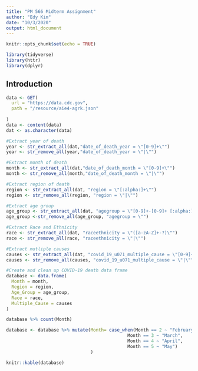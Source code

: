 ```yaml
---
title: "PM 566 Midterm Assignment"
author: "Edy Kim"
date: "10/3/2020"
output: html_document
---
```


```r
knitr::opts_chunk$set(echo = TRUE)
```

```r
library(tidyverse)
library(httr)
library(dplyr)
```


## Introduction
  


```r
data <- GET(
  url = "https://data.cdc.gov",
  path = "/resource/aie4-agrk.json"
  
)
data <- content(data)
dat <- as.character(data)
```


```r
#Extract year of death
year <- str_extract_all(dat,"date_of_death_year = \"[0-9]+\"")
year <- str_remove_all(year,"date_of_death_year = \"|\"")

#Extract month of death 
month <- str_extract_all(dat,"date_of_death_month = \"[0-9]+\"")
month <- str_remove_all(month,"date_of_death_month = \"|\"")

#Extract region of death 
region <- str_extract_all(dat, "region = \"[:alpha:]+\"")
region <- str_remove_all(region, "region = \"|\"")

#Extract age group 
age_group <- str_extract_all(dat, "agegroup = \"[0-9]+-[0-9]+ [:alpha:]+")
age_group <-str_remove_all(age_group, "agegroup = \"")

#Extract Race and Ethnicity 
race <- str_extract_all(dat, "raceethnicity = \"([a-zA-Z]+-?)\"")
race <- str_remove_all(race, "raceethnicity = \"|\"")

#Extract mutliple causes 
causes <- str_extract_all(dat, "covid_19_u071_multiple_cause = \"[0-9]+\"")
causes <- str_remove_all(causes, "covid_19_u071_multiple_cause = \"|\"")
```

```r
#Create and clean up COVID-19 death data frame 
database <- data.frame(
  Month = month,
  Region = region,
  Age_Group = age_group,
  Race = race,
  Multiple_Cause = causes
)

database %>% count(Month)

database <- database %>% mutate(Month= case_when(Month == 2 ~ "February",
                                              Month == 3 ~ "March",
                                              Month == 4 ~ "April",
                                              Month == 5 ~ "May")
                                )

knitr::kable(database)
```
